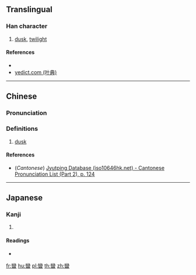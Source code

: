 ==Translingual==

===Han character===
{{Han char|rn=72|rad=日|as=19|sn=23|canj=VFA|four=22603|ids=⿱龻日}}

# [[dusk]], [[twilight]]

====References====
* {{Han ref|kx=0501.430|dkj=14265|hdz=21542.170|uh=66EB|ud=26347|bh=F7DF|bd=63455}}
* [http://yedict.com/htm/66/66EB.htm yedict.com (叶典)]

----

==Chinese==
{{zh-forms}}

===Pronunciation===
{{zh-pron
|m=luán
|c=lyun4
|mc=y
|oc=y
|ma=
|cat=n
}}

===Definitions===
{{zh-hanzi}}

# [[dusk]]

====References====
* (''Cantonese'') [http://www.iso10646hk.net/jp/document/download.jsp Jyutping Database (iso10646hk.net) - Cantonese Pronunciation List (Part 2), p. 124]

----

==Japanese==

===Kanji===
{{ja-kanji|grade=|rs=日19}}

# {{defn|lang=ja|sort=日19}}

====Readings====
* {{ja-readings|on=[[らん]] (ran), [[ばん]] (ban), [[まん]] (man), [[れん]] (ren)|kun=[[たそがれ]] (tasogare)}}

[[fr:曫]]
[[hu:曫]]
[[pl:曫]]
[[th:曫]]
[[zh:曫]]